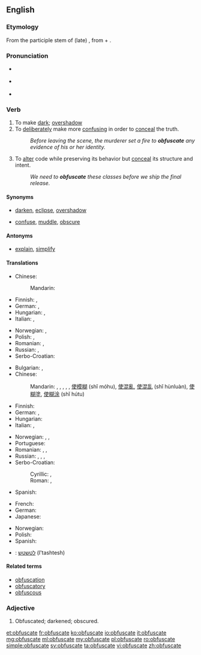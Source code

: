 ==English==
{{was wotd|2007|July|6}}

===Etymology===
From the participle stem of (late) {{etyl|la|en}} {{term|obfuscare|lang=la}}, from {{term|ob-}} + {{term|fuscare||darken}}.

===Pronunciation===
* {{a|UK}} {{IPA|/ˈɒbfʌskeɪt/|/ˈɒbfəskeɪt/}}
* {{a|US}} {{IPA|/ˈɑːbfʌskeɪt/|/ˈɑːbfəskeɪt/}}
* {{audio|en-us-obfuscate.ogg|Audio (US)}}

===Verb===
{{en-verb|obfuscat|ing}}

# To make [[dark]]; [[overshadow]]
# To [[deliberately]] make more [[confusing]] in order to [[conceal]] the truth.
#: ''Before leaving the scene, the murderer set a fire to '''obfuscate''' any evidence of his or her identity.''
# {{context|computing|lang=en}} To [[alter]] code while preserving its behavior but [[conceal]] its structure and intent.
#: ''We need to '''obfuscate''' these classes before we ship the final release.''

====Synonyms====
* {{sense|to make dark}} [[darken]], [[eclipse]], [[overshadow]]
* {{sense|to deliberately make more confusing}} [[confuse]], [[muddle]], [[obscure]]

====Antonyms====
* {{sense|to deliberately make less confusing}} [[explain]], [[simplify]]

====Translations====
{{trans-top|make dark}}
* Chinese:
*: Mandarin: {{t|cmn|弄暗|tr=nòng'àn|sc=Hani}}
* Finnish: {{t+|fi|varjostaa}}, {{t-|fi|pimentää}}
* German: {{t-|de|verfinstern}}, {{t-|de|verdunkeln}}
* Hungarian: {{t+|hu|elhomályosít}}, {{t-|hu|elsötétít}}
* Italian: {{t-|it|ottenebrare}}, {{t-|it|offuscare}}
{{trans-mid}}
* Norwegian: {{t-|no|formørke}}, {{t-|no|overskygge}}
* Polish: {{t-|pl|zaciemniać}}, {{t+|pl|zaciemnić}}
* Romanian: {{t-|ro|întuneca}}, {{t-|ro|umbri}}
* Russian: {{t+|ru|затемнять|tr=zatemnját'}} {{impf}}, {{t+|ru|затемнить|tr=zatemnít'}} {{pf.}}
* Serbo-Croatian: {{t-|sh|zatamniti}}
{{trans-bottom}}

{{trans-top|make confusing}}
* Bulgarian: {{t+|bg|обърквам}}, {{t+|bg|смущавам}}
* Chinese:
*: Mandarin: {{t-|cmn|混淆|tr=hùnxiáo|sc=Hani}}, {{t|cmn|弄亂|sc=Hani}}, {{t|cmn|弄乱|tr=nòngluàn|sc=Hani}}, {{t|cmn|搞亂|sc=Hani}}, {{t|cmn|搞乱|tr=gǎoluàn|sc=Hani}}, [[使]][[模糊]] (shǐ móhu), [[使]][[混亂]], [[使]][[混乱]] (shǐ hùnluàn), [[使]][[糊塗]], [[使]][[糊涂]] (shǐ hútu)
* Finnish: {{t+|fi|peittää}}
* German: {{t-|de|verdunkeln}}, {{t+|de|verschleiern}}
* Hungarian: {{t+|hu|összezavar}}
* Italian: {{t-|it|offuscare}}, {{t-|it|ottenebrare}}
{{trans-mid}}
* Norwegian: {{t-|no|forkludre}}, {{t+|no|forvirre}}, {{t-|no|tåkelegge}}
* Portuguese: {{t+|pt|ofuscar}}
* Romanian: {{t-|ro|confunda}}, {{t+|ro|încurca}}, {{t-|ro|zăpăci}}
* Russian: {{t+|ru|запутывать|tr=zapútyvat'}} {{impf}}, {{t+|ru|запутать|tr=zapútat'}} {{pf.}}, {{t-|ru|сбивать с толку|tr=sbivát' s tólku}} {{impf}}, {{t-|ru|сбить с толку|tr=sbit' s tólku}} {{pf.}}
* Serbo-Croatian:
*: Cyrillic: {{t-|sh|сакрити|alt=са̀крити}}, {{t-|sh|замрљати|}}
*: Roman: {{t-|sh|sakriti|alt=sàkriti}}, {{t-|sh|zamrljati|}}
* Spanish: {{t+|es|ofuscar}}
{{trans-bottom}}

{{trans-top|alter code}}
* French: {{t+|fr|obscurcir}}
* German: {{t-|de|obfuskieren}}
* Japanese: {{t-|ja|難読化する|tr=なんどくかする, nandokuka suru|sc=Jpan}}
{{trans-mid}}
* Norwegian: {{t-|no|obfuskere}}
* Polish: {{t-|pl|zaciemniać}}
* Spanish: {{t+|es|ofuscar}}
{{trans-bottom}}

{{checktrans-top}}
* {{ttbc|he}}: [[לטשטש]] (l'tashtesh)
{{trans-bottom}}

====Related terms====
* [[obfuscation]]
* [[obfuscatory]]
* [[obfuscous]]

===Adjective===
{{en-adj}}

# {{context|obsolete|lang=en}} Obfuscated; darkened; obscured.
#: {{rfquotek|Sir. T. Elyot}}

[[et:obfuscate]]
[[fr:obfuscate]]
[[ko:obfuscate]]
[[io:obfuscate]]
[[it:obfuscate]]
[[mg:obfuscate]]
[[ml:obfuscate]]
[[my:obfuscate]]
[[pl:obfuscate]]
[[ro:obfuscate]]
[[simple:obfuscate]]
[[sv:obfuscate]]
[[ta:obfuscate]]
[[vi:obfuscate]]
[[zh:obfuscate]]